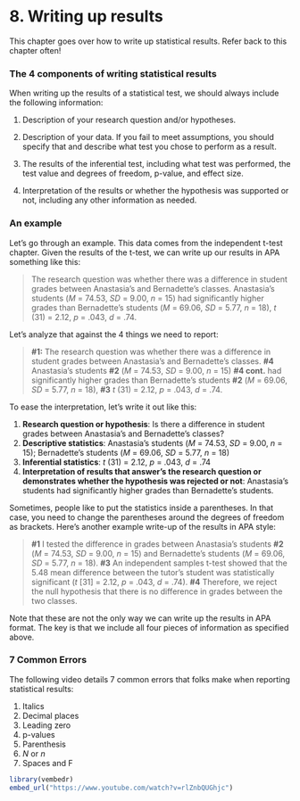 # 8. Writing up results

This chapter goes over how to write up statistical results. Refer back to this chapter often!

### The 4 components of writing statistical results  {.unlisted .unnumbered}

When writing up the results of a statistical test, we should always include the following information:

1.  Description of your research question and/or hypotheses.

2.  Description of your data. If you fail to meet assumptions, you should specify that and describe what test you chose to perform as a result.

3.  The results of the inferential test, including what test was performed, the test value and degrees of freedom, p-value, and effect size.

4.  Interpretation of the results or whether the hypothesis was supported or not, including any other information as needed.

### An example  {.unlisted .unnumbered}

Let's go through an example. This data comes from the independent t-test chapter. Given the results of the t-test, we can write up our results in APA something like this:

> The research question was whether there was a difference in student grades between Anastasia's and Bernadette's classes. Anastasia's students (*M* = 74.53, *SD* = 9.00, *n* = 15) had significantly higher grades than Bernadette's students (*M* = 69.06, *SD* = 5.77, *n* = 18), *t* (31) = 2.12, *p* = .043, *d* = .74.

Let's analyze that against the 4 things we need to report:

> **#1:** The research question was whether there was a difference in student grades between Anastasia's and Bernadette's classes. **#4** Anastasia's students **#2** (*M* = 74.53, *SD* = 9.00, *n* = 15) **#4 cont.** had significantly higher grades than Bernadette's students **#2** (*M* = 69.06, *SD* = 5.77, *n* = 18), **#3** *t* (31) = 2.12, *p* = .043, *d* = .74.

To ease the interpretation, let's write it out like this:

1.  **Research question or hypothesis**: Is there a difference in student grades between Anastasia's and Bernadette's classes?
2.  **Descriptive statistics**: Anastasia's students (*M* = 74.53, *SD* = 9.00, *n* = 15); Bernadette's students (*M* = 69.06, *SD* = 5.77, *n* = 18)
3.  **Inferential statistics**: *t* (31) = 2.12, *p* = .043, *d* = .74
4.  **Interpretation of results that answer's the research question or demonstrates whether the hypothesis was rejected or not**: Anastasia's students had significantly higher grades than Bernadette's students.

Sometimes, people like to put the statistics inside a parentheses. In that case, you need to change the parentheses around the degrees of freedom as brackets. Here's another example write-up of the results in APA style:

> **#1** I tested the difference in grades between Anastasia's students **#2** (*M* = 74.53, *SD* = 9.00, *n* = 15) and Bernadette's students (*M* = 69.06, *SD* = 5.77, *n* = 18). **#3** An independent samples t-test showed that the 5.48 mean difference between the tutor's student was statistically significant (*t* [31] = 2.12, *p* = .043, *d* = .74). **#4** Therefore, we reject the null hypothesis that there is no difference in grades between the two classes.

Note that these are not the only way we can write up the results in APA format. The key is that we include all four pieces of information as specified above.

### 7 Common Errors  {.unlisted .unnumbered}

The following video details 7 common errors that folks make when reporting statistical results:

1.  Italics
2.  Decimal places
3.  Leading zero
4.  p-values
5.  Parenthesis
6.  *N* or *n*
7.  Spaces and F

```r
library(vembedr)
embed_url("https://www.youtube.com/watch?v=rlZnbQUGhjc")
```
